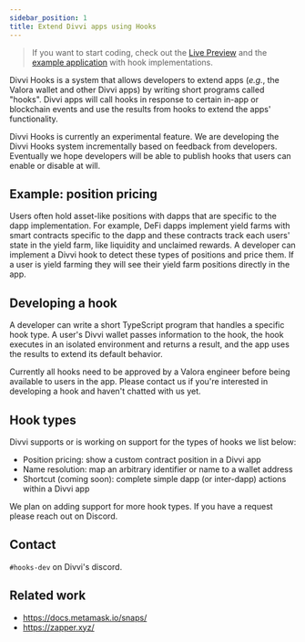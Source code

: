```yaml
---
sidebar_position: 1
title: Extend Divvi apps using Hooks
---
```

> If you want to start coding, check out the [Live
> Preview](./live-preview) and the [example application](https://github.com/divvi-xyz/hooks/blob/master/src/apps/example)
> with hook implementations.

Divvi Hooks is a system that allows developers to extend apps (_e.g._, the Valora wallet and other Divvi apps) by
writing short programs called "hooks". Divvi apps will call hooks in
response to certain in-app or blockchain events and use the results
from hooks to extend the apps' functionality.

Divvi Hooks is currently an experimental feature. We are
developing the Divvi Hooks system incrementally based on feedback
from developers. Eventually we hope developers will be able to publish
hooks that users can enable or disable at will.

## Example: position pricing

Users often hold asset-like positions with dapps that are specific to
the dapp implementation. For example, DeFi dapps
implement yield farms with smart contracts specific to the dapp and
these contracts track each users' state in the yield farm, like
liquidity and unclaimed rewards. A developer can implement a Divvi
hook to detect these types of positions and price them. If a user is
yield farming they will see their yield farm positions directly in
the app.

## Developing a hook

A developer can write a short TypeScript program that handles a
specific hook type. A user's Divvi wallet passes information to the
hook, the hook executes in an isolated environment and returns a
result, and the app uses the results to extend its default behavior.

Currently all hooks need to be approved by a Valora engineer before
being available to users in the app. Please contact us if
you're interested in developing a hook and haven't chatted with us
yet.

## Hook types

Divvi supports or is working on support for the types of hooks we
list below:

- Position pricing: show a custom contract position in a Divvi app
- Name resolution: map an arbitrary identifier or name to a wallet address
- Shortcut (coming soon): complete simple dapp (or inter-dapp) actions
  within a Divvi app

We plan on adding support for more hook types. If you have a request
please reach out on Discord.

## Contact

`#hooks-dev` on Divvi's discord.

## Related work

- https://docs.metamask.io/snaps/
- https://zapper.xyz/



<EditPage editUrl="https://github.com/divvi-xyz/hooks/edit/main/docs/index.md" />